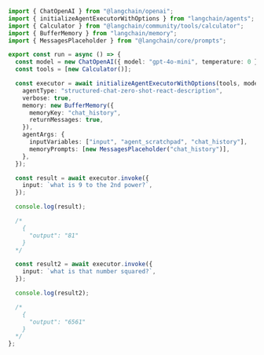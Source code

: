 ```typescript
import { ChatOpenAI } from "@langchain/openai";
import { initializeAgentExecutorWithOptions } from "langchain/agents";
import { Calculator } from "@langchain/community/tools/calculator";
import { BufferMemory } from "langchain/memory";
import { MessagesPlaceholder } from "@langchain/core/prompts";

export const run = async () => {
  const model = new ChatOpenAI({ model: "gpt-4o-mini", temperature: 0 });
  const tools = [new Calculator()];

  const executor = await initializeAgentExecutorWithOptions(tools, model, {
    agentType: "structured-chat-zero-shot-react-description",
    verbose: true,
    memory: new BufferMemory({
      memoryKey: "chat_history",
      returnMessages: true,
    }),
    agentArgs: {
      inputVariables: ["input", "agent_scratchpad", "chat_history"],
      memoryPrompts: [new MessagesPlaceholder("chat_history")],
    },
  });

  const result = await executor.invoke({
    input: `what is 9 to the 2nd power?`,
  });

  console.log(result);

  /*
    {
      "output": "81"
    }
  */

  const result2 = await executor.invoke({
    input: `what is that number squared?`,
  });

  console.log(result2);

  /*
    {
      "output": "6561"
    }
  */
};
```
